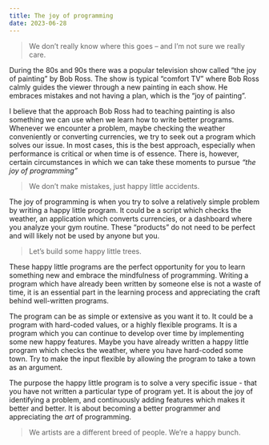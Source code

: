 ```yaml
---
title: The joy of programming
date: 2023-06-28
---
```


> We don’t really know where this goes -- and I’m not sure we really care.


During the 80s and 90s there was a popular television show called "the joy of
painting" by Bob Ross. The show is typical "comfort TV" where Bob Ross calmly
guides the viewer through a new painting in each show. He embraces mistakes and
not having a plan, which is the "joy of painting".

I believe that the approach Bob Ross had to teaching painting is also something
we can use when we learn how to write better programs. Whenever we encounter
a problem, maybe checking the weather conveniently or converting currencies,
we try to seek out a program which solves our issue. In most cases,
this is the best approach, especially when performance is critical or when time
is of essence. There is, however, certain circumstances in which we can
take these moments to pursue *"the joy of programming"*

> We don't make mistakes, just happy little accidents.

The joy of programming is when you try to solve a relatively simple problem by
writing a happy little program. It could be a script which checks the weather,
an application which converts currencies, or a dashboard where you analyze your
gym routine. These "products" do not need to be perfect and will likely not
be used by anyone but you. 

> Let's build some happy little trees.

These happy little programs are the perfect opportunity for you to learn
something new and embrace the mindfulness of programming. Writing a program 
which have already been written by someone else is not a waste of time, it is
an essential part in the learning process and appreciating the craft behind
well-written programs.

The program can be as simple or extensive as you want it to. It could be a
program with hard-coded values, or a highly flexible programs. It is a program
which you can continue to develop over time by implementing some new happy
features. Maybe you have already written a happy little program which checks
the weather, where you have hard-coded some town. Try to make the input flexible
by allowing the program to take a town as an argument.

The purpose the happy little program is to solve a very specific issue - that
you have not written a particular type of program yet. It is about the joy of
identifying a problem, and continuously adding features which makes it better
and better. It is about becoming a better programmer and appreciating the *art*
of programming.

> We artists are a different breed of people. We’re a happy bunch.
